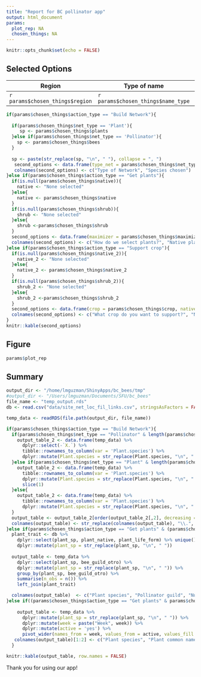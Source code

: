 ```yaml
---
title: "Report for BC pollinator app"
output: html_document
params:
  plot_rep: NA
  chosen_things: NA
---
```


```r
knitr::opts_chunk$set(echo = FALSE)
```


## Selected Options


|**Region** |**Type of name**|**What do you want to do?**|
|---|---|---|
|`r params$chosen_things$region`|`r params$chosen_things$name_type`|`r params$chosen_things$action_type`|



```r
if(params$chosen_things$action_type == "Build Network"){
  
  if(params$chosen_things$net_type == 'Plant'){
     sp <- params$chosen_things$plants
  }else if(params$chosen_things$net_type == 'Pollinator'){
    sp <- params$chosen_things$bees
  }
  
  sp <- paste(str_replace(sp, "\n", " "), collapse = ", ")
   second_options <- data.frame(type_net = params$chosen_things$net_type, species = sp)
   colnames(second_options) <- c("Type of Network", "Species chosen")
}else if(params$chosen_things$action_type == "Get plants"){
  if(is.null(params$chosen_things$native)){
    native <- "None selected"
  }else{
    native <- params$chosen_things$native
  }
  if(is.null(params$chosen_things$shrub)){
    shrub <- "None selected"
  }else{
    shrub <-params$chosen_things$shrub
  }
  second_options <- data.frame(maximizer = params$chosen_things$maximizer, native_p = native, plant_type = shrub, n_plant = params$chosen_things$n_plants)
  colnames(second_options) <- c("How do we select plants?", "Native plants", "Type of plants", "Number of plants")
}else if(params$chosen_things$action_type == "Support crop"){
  if(is.null(params$chosen_things$native_2)){
    native_2 <- "None selected"
  }else{
    native_2 <- params$chosen_things$native_2
  }
  if(is.null(params$chosen_things$shrub_2)){
    shrub_2 <- "None selected"
  }else{
    shrub_2 <-params$chosen_things$shrub_2
  }
  second_options <- data.frame(crop = params$chosen_things$crop, native_p = native_2, plant_type = shrub_2, n_plant = params$chosen_things$n_plants_2, overlap = params$chosen_things$overlap_2)
  colnames(second_options) <- c("What crop do you want to support?", "Native plants", "Type of plants", "Number of plants", "Should plants overlap with crop?")
}
knitr::kable(second_options)
```



## Figure


```r
params$plot_rep
```


## Summary

```r
output_dir <- "/home/lmguzman/ShinyApps/bc_bees/tmp"
#output_dir <- "/Users/lmguzman/Documents/SFU/bc_bees"
file_name <- "temp_output.rds"
db <- read.csv("data/site_net_loc_fil_links.csv", stringsAsFactors = FALSE)

temp_data <- readRDS(file.path(output_dir, file_name))

if(params$chosen_things$action_type == "Build Network"){
  if(params$chosen_things$net_type == "Pollinator" & length(params$chosen_things$bees) == 1){
    output_table_2 <- data.frame(temp_data) %>% 
      dplyr::select(-`X.`) %>% 
      tibble::rownames_to_column(var = 'Plant.species') %>% 
      dplyr::mutate(Plant.species = str_replace(Plant.species, "\n", " "))
  }else if(params$chosen_things$net_type == "Plant" & length(params$chosen_things$plants) == 1){
    output_table_2 <- data.frame(temp_data) %>% 
      tibble::rownames_to_column(var = 'Plant.species') %>% 
      dplyr::mutate(Plant.species = str_replace(Plant.species, "\n", " ")) %>% 
      slice(1)
  }else{
    output_table_2 <- data.frame(temp_data) %>% 
      tibble::rownames_to_column(var = 'Plant.species') %>% 
      dplyr::mutate(Plant.species = str_replace(Plant.species, "\n", " ")) 
  }
  output_table <- output_table_2[order(output_table_2[,2], decreasing = TRUE),]
  colnames(output_table) <- str_replace(colnames(output_table), "\\.", " ")
}else if(params$chosen_things$action_type == "Get plants" & (params$chosen_things$maximizer == "Pollinator abundance" | params$chosen_things$maximizer == "Pollinator diversity")){
  plant_trait <- db %>% 
    dplyr::select(plant_sp, plant_native, plant_life_form) %>% unique() %>% 
    dplyr::mutate(plant_sp = str_replace(plant_sp, "\n", " "))
  
  output_table <- temp_data %>% 
    dplyr::select(plant_sp, bee_guild_otro) %>% 
    dplyr::mutate(plant_sp = str_replace(plant_sp, "\n", " ")) %>% 
    group_by(plant_sp, bee_guild_otro) %>% 
    summarise(n_obs = n()) %>% 
    left_join(plant_trait)

  colnames(output_table)  <- c("Plant species", "Pollinator guild", "Number of observations", "Plant native", "Plant life form")
}else if((params$chosen_things$action_type == "Get plants" & params$chosen_things$maximizer == "Phenological coverage") | params$chosen_things$action_type == "Support crop"){
  
    output_table <- temp_data %>% 
      dplyr::mutate(plant_sp = str_replace(plant_sp, "\n", " ")) %>% 
      dplyr::mutate(week = paste("Week", week)) %>% 
      dplyr::mutate(active = 'yes') %>% 
      pivot_wider(names_from = week, values_from = active, values_fill = list(active = 'no')) 
   colnames(output_table)[1:2] <- c("Plant species", "Plant common name")
  }

knitr::kable(output_table, row.names = FALSE)
```

Thank you for using our app!
